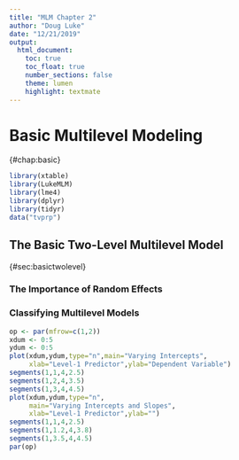 ```yaml
---
title: "MLM Chapter 2"
author: "Doug Luke"
date: "12/21/2019"
output: 
  html_document:
    toc: true
    toc_float: true
    number_sections: false
    theme: lumen
    highlight: textmate
---
```


# Basic Multilevel Modeling
{#chap:basic} 

```r
library(xtable)
library(LukeMLM)
library(lme4)
library(dplyr)
library(tidyr)
data("tvprp")
```


## The Basic Two-Level Multilevel Model
{#sec:basictwolevel}


### The Importance of Random Effects


### Classifying Multilevel Models


```r
op <- par(mfrow=c(1,2))
xdum <- 0:5
ydum <- 0:5
plot(xdum,ydum,type="n",main="Varying Intercepts",
     xlab="Level-1 Predictor",ylab="Dependent Variable")
segments(1,1,4,2.5)
segments(1,2,4,3.5)
segments(1,3,4,4.5)
plot(xdum,ydum,type="n",
     main="Varying Intercepts and Slopes",
     xlab="Level-1 Predictor",ylab="")
segments(1,1,4,2.5)
segments(1,1.2,4,3.8)
segments(1,3.5,4,4.5)
par(op)
```


